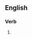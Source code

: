 ==English==

===Verb===
{{head|en|present participle}}

# {{present participle of|sign up|lang=en|nocat=1}}